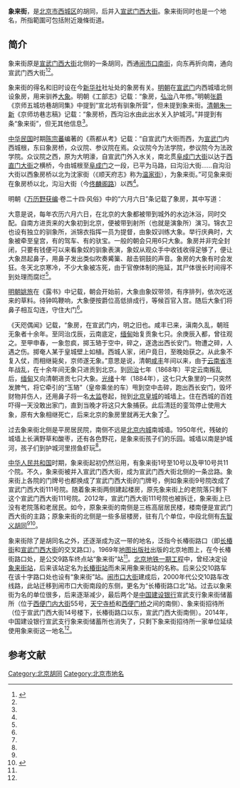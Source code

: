 '''象来街'''，是[[北京市|北京市]][[西城区|西城区]]的胡同，后并入[[宣武门西大街|宣武门西大街]]。象来街同时也是一个地名，所指範圍可包括附近幾條街道。

==简介==
象来街原是[[宣武门西大街|宣武门西大街]]北侧的一条胡同，西通[[闹市口南街|闹市口南街]]，向东再折向南，通向宣武门西大街<ref name=huayuan>{{Cite web |url = http://travel.sohu.com/20071030/n252953596.shtml |title = 象来街：院为草料场 空中有“花园” |author =  |date = 2007-10-30 |publisher = 搜狐 |language =  |accessdate =  |quote =  |archive-date = 2013-06-15 |archive-url = https://web.archive.org/web/20130615130728/http://travel.sohu.com/20071030/n252953596.shtml |dead-url = no }}</ref><ref name=sohuyc/>。

象来街的得名和旧时设在今[[新华社|新华社]]社址处的象房有关。[[明朝|明朝]]在[[宣武门|宣武门]]内西城墙北侧设象房，用来驯养[[大象|大象]]。明朝《工部志》记载：“象房，[[弘治|弘治]]八年修。”明朝[[张爵|张爵]]《京师五城坊巷胡同集》中提到“宣北坊有驯象所营”，但未提到象来街。[[清朝|清朝]][[朱一新|朱一新]]《京师坊巷志稿》记载：“象房桥，西沟沿水由此出水关入护城河。”并提到有条“象来街”，但无其他信息<ref name=huayuan/>。

[[中华民国|中华民国]]时期[[陈宗蕃|陈宗蕃]]编著的《燕都从考》记载：“自宣武门大街而西，为[[宣武门|宣武门]]内西城根，东曰象房桥，众议院、参议院在焉。众议院今为法学院，参议院今为法政学院。众议院之西，原为大明濠，自宣武门外入水关，南北贯[[阜成门内大街|阜成门大街]]以达于[[西直门内大街|西直门大街]]之横桥，今由城根至[[阜成门|阜成门]]之一段，已平为马路，曰沟沿大街……自沟沿大街以西象房桥以北为沈家街（《顺天府志》称为[[温家街|温家街]]），为象来街。”可见象来街在象房桥以北，沟沿大街（今[[佟麟阁路|佟麟阁路]]）以西<ref name=huayuan/>。

明朝《[[万历野获编|万历野获编]]·卷二十四·风俗》中的“六月六日”条记载了象房，其中写道：

{{引用|
【六月六日】六月六日本非令节，但内府[[皇史宬|皇史宬]]晒暴列圣实录，列圣御制文集诸大函，则每岁故事也。至于时俗，妇女多于是日沐发，谓沐之则不皋不垢。至于猫犬之属亦俾浴于河，京师象只皆用其日洗于郭外之水滨，一年惟此一度，因相交感，牝仰牡俯，一切如人，嬲于波良中，毕事[[精液|精液]]浮出，腥秽因之涨腻，居人他处远汲，必旬日而始澄澈。又憎人见之，遇者必触死乃已。间有点者预升茂树浓阴之中，俯首密窥，始得其情状如此。又象性最警，入朝迟误，则以上命赐杖，必伏而受棰如数，起又谢恩。象平日所受禄秩，俱视武弁有等差，遇有罪贬降，即退立所贬之位，不复敢居故班。排列定序，出入缀行，较人无少异，真物中之至灵者。[[明穆宗|穆宗]]初登极，天下恩贡陛见，朝仪久不讲，诸士子欲瞻天表，必越次入大僚之位，上玉色不怡，朝退欲行谴责，赖[[徐阶|华亭公]]婉解之而止。时谓明经威仪，曾群象之不若。象初至京，传闻先于射所演习，故谓之演象所。

而[[锦衣卫|锦衣卫]]自有驯象所，专管象奴及象只。特命锦衣指挥一员提督之，凡大朝会役象甚多，及驾辇驮宝皆用之，若常朝则止用六只耳。遇有疾病不能入朝，则倩下班暂代，象奴牵之彼房，传语求替，则次早方出。又能以鼻作觱栗铜鼓诸声，入观者持钱畀象奴，如教献技，又必斜睨奴受钱满数，而后昂鼻俯首，鸣鸣出声，其在象房间亦狂逸，至于撤屋倒树，人畜遇之俱糜烂。当其将病，耳中先有油出，名曰山性，发则预以巨缭糜禁之。亦多畏寒而死者，管象房缇帅申报兵部，上疏得旨，始命再验发[[光禄寺|光禄寺]]，距其毙已旬余。秽塞通衢，过者避道，且天庖何尝需此残脔。京师弥文，大抵皆然。}}

大意是说，每年农历六月六日，在北京的大象都被带到城外的水边沐浴，同时交配。自南方进贡来的大象初到北京，便被带到射所（也就是演象所）演习。锦衣卫也设有独立的驯象所，派锦衣指挥一员为提督，由象奴训练大象。举行庆典时，大象被牵至皇宫，有的驾车、有的驮宝。一般的朝会只用6只大象。象房并非完全封闭，只要有钱便可以来看象奴的驯象表演，象奴从观众手中收钱收得足够了，便让大象昂起鼻子，用鼻子发出类似吹奏觱篥、敲击铜鼓的声音。象房的大象有时会发狂。冬天北京寒冷，不少大象被冻死，由于官僚体制的拖延，其尸体很长时间得不到处理而腐烂<ref name=huayuan/>。

[[明朝|明朝]][[姚旅|姚旅]]在《露书》中记载，朝会开始前，大象由象奴带领，有序排列，依次吃送来的草料。待钟鸣鞭响，大象便按爵位高低排成行，等候百官入宫。随后大象们将鼻子相互勾连，守住大门<ref name=huayuan/>。

《天咫偶闻》记载，“象房，在宣武门内，明之旧也。咸丰已来，滇南久乱，朝班无象者十余年。至同治戊辰，云南底定，[[缅甸|缅甸]]始复贡象七只。余庚辰入都，曾往观之。至甲申春，一象忽疯，掷玉辂于空中，碎之，遂逸出西长安门。物遭之碎，人遇之伤。掷奄人某于皇城壁上如植。西城人家，闭户竟日，至晚始获之。从此象不复入仗，而相继毙矣，京师遂无象。”意思是说，清朝[[咸丰|咸丰]]年间以来，由于[[云南省|云南省]]连年战乱，在十余年间无象只进贡到北京。到[[同治|同治]]七年（1868年）平定云南叛乱后，[[缅甸|缅甸]]又向清朝进贡七只大象。[[光绪|光绪]]十年（1884年），这七只大象里的一只突然发脾气，将它牵引的“玉辂”（皇帝乘坐的车）甩到空中击碎，跑出西长安门，毁坏财物并伤人，还用鼻子将一名[[太监|太监]]卷起，抛到[[北京皇城|北京皇城]]的城墙上。住在西城的百姓吓得一天没敢出家门，直到当晚才将这只大象捕获。此后清廷的銮驾停止使用大象，原有大象相继死亡，后来北京的象房里就再无大象了<ref name=huayuan/>。

过去象来街北侧是平房居民院，南侧不远是[[北京内城|北京内城]]南城墙。1950年代，残破的城墙上长满野草和酸枣，还有各色野花，是象来街孩子们的乐园。城墙以南是护城河，孩子们到护城河里捞鱼虾玩<ref name=huayuan/>。

[[中华人民共和国|中华人民共和国]]时期，象来街起初仍然沿用，有象来街1号至10号以及甲10号共11个院。不久，象来街被并入宣武门西大街，成为宣武门西大街北侧的一条岔路。象来街上各院的门牌号也都换成了宣武门西大街的门牌号，例如象来街9号院改成了宣武门西大街111号院。随着象来街两侧建起楼房，原先象来街上的老院落只剩下这个宣武门西大街111号院。2012年，宣武门西大街111号院也被拆迁，象来街上已没有老院落和老居民。如今，原象来街的南侧是三栋高层居民楼，楼南便是宣武门西大街的主路；原象来街的北侧是一些多层楼房，驻有几个单位，中段北侧有[[东智义胡同|东智义胡同]]<ref name=huayuan/><ref name=sohuyc>{{Cite web |url = http://roll.sohu.com/20120829/n351909174.shtml |title = 骡马市象来街一尺大街的前世今生 |author =  |date = 2012-08-29 |publisher = 搜狐 |language =  |accessdate =  |quote =  |archive-date = 2017-02-02 |archive-url = https://web.archive.org/web/20170202010925/http://roll.sohu.com/20120829/n351909174.shtml |dead-url = no }}</ref>。

象来街除了是胡同名之外，还逐渐成为这一带的地名，泛指今长椿街路口（即[[长椿街|长椿街]]和[[宣武门西大街|宣武门西大街]]的交叉路口）。1969年[[地图出版社|地图出版社]]出版的北京地图上，在今长椿街路口处，是公交9路车终点站“象来街”站<ref name=sohuyc/>。[[北京地铁一期工程|北京地铁一期工程]]中，曾经决定设[[象来街站|象来街站]]，后来该站定名为[[长椿街站|长椿街站]]而未采用象来街站的名称。后来公交10路车在该十字路口处也设有“象来街”站。[[闹市口大街|闹市口大街]]建成后，2000年代公交10路车改线路，此站迁移到闹市口大街南段的东侧，更名为“长椿街路口北”站。过去以象来街为名的单位很多，后来逐渐减少，最后两个是[[中国建设银行|中国建设银行]]宣武支行象来街储蓄所（位于[[西便门内大街|西便门内大街]]55号，[[天宁寺桥|天宁寺桥]]和[[西便门桥|西便门桥]]之间的南侧）、象来街招待所（位于宣武门西大街14号楼下，长椿街路口以东，宣武门西大街南侧）。2014年，中国建设银行宣武支行象来街储蓄所也消失了，只剩下象来街招待所一家单位延续使用象来街这一地名<ref name=sohuyc/>。

==参考文献==
{{reflist}}

[[Category:北京胡同|Category:北京胡同]]
[[Category:北京市地名|Category:北京市地名]]